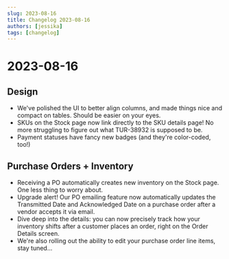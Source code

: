```yaml
---
slug: 2023-08-16
title: Changelog 2023-08-16
authors: [jessika]
tags: [changelog]
---
```

# 2023-08-16

## Design
- We've polished the UI to better align columns, and made things nice and compact on tables. Should be easier on your eyes.
- SKUs on the Stock page now link directly to the SKU details page! No more struggling to figure out what TUR-38932 is supposed to be.
- Payment statuses have fancy new badges (and they're color-coded, too!)

## Purchase Orders + Inventory
- Receiving a PO automatically creates new inventory on the Stock page. One less thing to worry about. 
- Upgrade alert! Our PO emailing feature now automatically updates the Transmitted Date and Acknowledged Date on a purchase order after a vendor accepts it via email. 
- Dive deep into the details: you can now precisely track how your inventory shifts after a customer places an order, right on the Order Details screen.
- We're also rolling out the ability to edit your purchase order line items, stay tuned...

